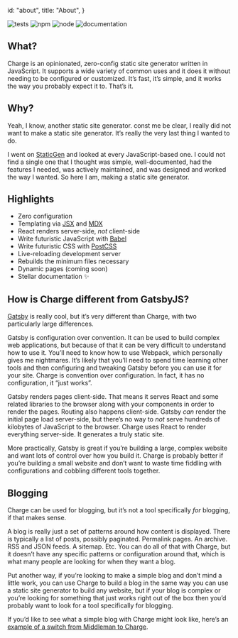 
  id: "about",
  title: "About",
}


<div className="container" style={{ textAlign: "center" }}>
  <Logotype as="h1" style={{ fontSize: "3rem" }} />
</div>

<div style={{ height: "2rem" }} />

![tests](https://img.shields.io/github/workflow/status/brandonweiss/charge/Tests?label=tests&logo=github)
![npm](https://img.shields.io/npm/v/@static/charge?logo=NPM)
![node](https://img.shields.io/node/v/@static/charge?logo=Node.js)
![documentation](https://img.shields.io/badge/documentation-lit-blueviolet)

## What?

Charge is an opinionated, zero-config static site generator written in JavaScript. It supports a wide variety of common uses and it does it without needing to be configured or customized. It’s fast, it’s simple, and it works the way you probably expect it to. That’s it.

## Why?

Yeah, I know, another static site generator. const me be clear, I really did not want to make a static site generator. It’s really the very last thing I wanted to do.

I went on [StaticGen][static-gen] and looked at every JavaScript-based one. I could not find a single one that I thought was simple, well-documented, had the features I needed, was actively maintained, and was designed and worked the way I wanted. So here I am, making a static site generator.

## Highlights

- Zero configuration
- Templating via [JSX][jsx] and [MDX][mdx]
- React renders server-side, _not_ client-side
- Write futuristic JavaScript with [Babel][babel]
- Write futuristic CSS with [PostCSS][postcss]
- Live-reloading development server
- Rebuilds the minimum files necessary
- Dynamic pages (coming soon)
- Stellar documentation ✨

## How is Charge different from GatsbyJS?

[Gatsby][gatsby] is really cool, but it’s very different than Charge, with two particularly large differences.

Gatsby is configuration over convention. It can be used to build complex web applications, but because of that it can be very difficult to understand how to use it. You’ll need to know how to use Webpack, which personally gives me nightmares. It’s likely that you’ll need to spend time learning other tools and then configuring and tweaking Gatsby before you can use it for your site. Charge is convention over configuration. In fact, it has no configuration, it “just works”.

Gatsby renders pages client-side. That means it serves React and some related libraries to the browser along with your components in order to render the pages. Routing also happens client-side. Gatsby _can_ render the initial page load server-side, but there’s no way to _not_ serve hundreds of kilobytes of JavaScript to the browser. Charge uses React to render everything server-side. It generates a truly static site.

More practically, Gatsby is great if you’re building a large, complex website and want lots of control over how you build it. Charge is probably better if you’re building a small website and don’t want to waste time fiddling with configurations and cobbling different tools together.

## Blogging

Charge can be used for blogging, but it’s not a tool specifically _for_ blogging, if that makes sense.

A blog is really just a set of patterns around how content is displayed. There is typically a list of posts, possibly paginated. Permalink pages. An archive. RSS and JSON feeds. A sitemap. Etc. You can do all of that with Charge, but it doesn’t have any specific patterns or configuration around that, which is what many people are looking for when they want a blog.

Put another way, if you’re looking to make a simple blog and don’t mind a little work, you can use Charge to build a blog in the same way you can use a static site generator to build any website, but if your blog is complex or you’re looking for something that just works right out of the box then you’d probably want to look for a tool specifically for blogging.

If you’d like to see what a simple blog with Charge might look like, here’s an [example of a switch from Middleman to Charge][blog-switch].

[static-gen]: https://www.staticgen.com
[jsx]: https://reactjs.org/docs/introducing-jsx.html
[mdx]: https://github.com/mdx-js/mdx
[babel]: https://babeljs.io
[postcss]: https://postcss.org
[gatsby]: https://www.gatsbyjs.org
[blog-switch]: https://github.com/brandonweiss/anti-pattern/commit/bf3e91ebb8211a7b22183e165ce8cc287b40b729
